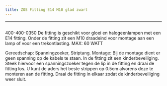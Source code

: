 ```yaml
---
title: ZOS Fitting E14 M10 glad zwart
---
```



---


<Image src={imageProduct} width={imageProduct.width} alt="" />


400-400-0350
De fitting is geschikt voor gloei en halogeenlampen met een E14 fitting. Onder de fitting zit een M10 draadeind voor montage aan een lamp of voor een trekontlasting.
MAX: 60 WATT


Gereedschap: Spanningzoeker, Striptang.
Montage: Bij de montage dient er geen spanning op de kabels te staan.
In de fitting zit een kinderbeveiliging. Steek hiervoor een spanningszoeker tegen de lip in de fitting en draai de fitting los.
U kunt de aders het beste strippen op 0.5cm alvorens deze te monteren aan de fitting. Draai de fitting in elkaar zodat de kinderbeveiliging weer sluit.

